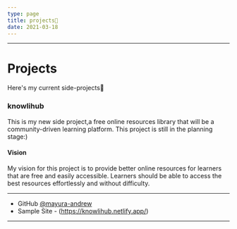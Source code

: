 ```yaml
---
type: page
title: projects🚀
date: 2021-03-18
---
```

---
# Projects

Here's my current side-projects🚀

### knowlihub

This is my new side project,a free online resources library that will be a 
community-driven learning platform. This project is still in the planning stage:) 

#### Vision

My vision for this project is to provide better online resources for learners that are free and easily accessible.
Learners should be able to access the best resources effortlessly and without difficulty.

---
- GitHub [@mayura-andrew](https://github.com/mayura-andrew)
- Sample Site - (https://knowlihub.netlify.app/)
---